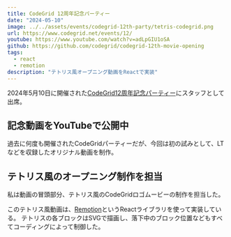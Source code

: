 ```yaml
---
title: CodeGrid 12周年記念パーティー
date: "2024-05-10"
image: ../../assets/events/codegrid-12th-party/tetris-codegrid.png
url: https://www.codegrid.net/events/12/
youtube: https://www.youtube.com/watch?v=adLpGIU1oSA
github: https://github.com/codegrid/codegrid-12th-movie-opening
tags:
  - react
  - remotion
description: "テトリス風オープニング動画をReactで実装"
---
```



2024年5月10日に開催された[CodeGrid12周年記念パーティー](https://www.codegrid.net/events/12/)にスタッフとして出席。

## 記念動画をYouTubeで公開中

過去に何度も開催されたCodeGridパーティーだが、今回は初の試みとして、LTなどを収録したオリジナル動画を制作。

<YouTube id="adLpGIU1oSA" />

## テトリス風のオープニング制作を担当

私は動画の冒頭部分、テトリス風のCodeGridロゴムービーの制作を担当した。

<ContentWithImage src={img_OpeningMoviewGif} optimization={false} />

このテトリス風動画は、[Remotion](https://www.remotion.dev/)というReactライブラリを使って実装している。
テトリスの各ブロックはSVGで描画し、落下中のブロック位置などもすべてコーディングによって制御した。
